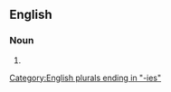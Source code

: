 ==English==

===Noun===
{{head|en|noun plural form}}

# {{plural of|filly|lang=en}}

[[Category:English plurals ending in "-ies"]]